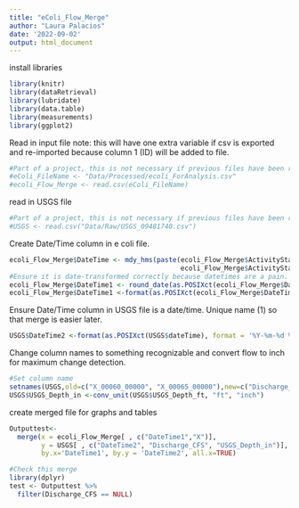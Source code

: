 ```yaml
---
title: "eColi_Flow_Merge"
author: "Laura Palacios"
date: '2022-09-02'
output: html_document
---
```


install libraries
```r
library(knitr)
library(dataRetrieval)
library(lubridate)
library(data.table)
library(measurements)
library(ggplot2)
```


Read in input file
note: this will have one extra variable if csv is exported and re-imported because column 1 (ID) will be added to file.
```r
#Part of a project, this is not necessary if previous files have been run.
#eColi_FileName <- "Data/Processed/ecoli_ForAnalysis.csv"
#ecoli_Flow_Merge <- read.csv(eColi_FileName)

```

read in USGS file
```r
#Part of a project, this is not necessary if previous files have been run.
#USGS <- read.csv("Data/Raw/USGS_09481740.csv")
```

Create Date/Time column in e coli file.
```r
ecoli_Flow_Merge$DateTime <- mdy_hms(paste(ecoli_Flow_Merge$ActivityStartDate,
                                           ecoli_Flow_Merge$ActivityStartTime.Time),tz="America/Phoenix")
#Ensure it is date-transformed correctly because datetimes are a pain. Round to the nearest quarter hour to match with flow levels from gage
ecoli_Flow_Merge$DateTime1 <- round_date(as.POSIXct(ecoli_Flow_Merge$DateTime), "15 minutes")
ecoli_Flow_Merge$DateTime1 <-format(as.POSIXct(ecoli_Flow_Merge$DateTime1), format = '%Y-%m-%d %H:%M')

```

Ensure Date/Time column in USGS file is a date/time. Unique name (1) so that merge is easier later.
```r
USGS$DateTime2 <-format(as.POSIXct(USGS$dateTime), format = '%Y-%m-%d %H:%M')
```

Change column names to something recognizable and convert flow to inch for maximum change detection.
```r
#Set column name
setnames(USGS,old=c("X_00060_00000", "X_00065_00000"),new=c("Discharge_CFS", "USGS_Depth_ft"))
USGS$USGS_Depth_in <-conv_unit(USGS$USGS_Depth_ft, "ft", "inch")
```

create merged file for graphs and tables
```r
Outputtest<-
  merge(x = ecoli_Flow_Merge[ , c("DateTime1","X")], 
        y = USGS[ , c("DateTime2", "Discharge_CFS", "USGS_Depth_in")], 
        by.x='DateTime1', by.y = 'DateTime2', all.x=TRUE) 
```

```r
#Check this merge
library(dplyr)
test <- Outputtest %>%
  filter(Discharge_CFS == NULL)
```









